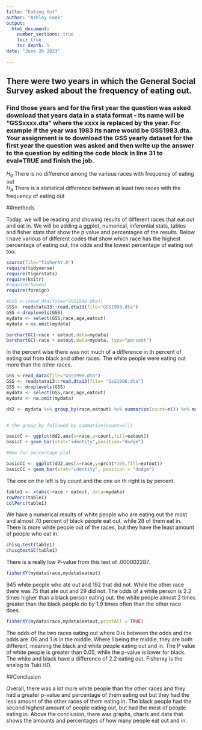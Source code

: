```yaml
---
title: "Eating Out"
author: "Ashley Cook"
output: 
  html_document:
    number_sections: true
    toc: true
    toc_depth: 5
date: "June 26 2023"    
    
---
```




## There were two years in which the General Social Survey asked about the frequency of eating out.
### Find those years and for the first year the question was asked download that years data in a stata format - its name will be "GSSxxxx.dta" where the xxxx is replaced by the year.  For example if the year was 1983 its name would be GSS1983.dta. Your assignment is to download the GSS yearly dataset for the first year the question was asked and then  write up the answer to the question by editing the  code block in line 31 to eval=TRUE and finish the job. 

$H_0$ There is no difference among the various races with frequency of eating out  
$H_A$ There is a statistical difference between at least two races with the frequency of eating out  


##methods
  
Today, we will be reading and showing results of different races that eat out and eat in. We will be adding a ggplot, numerical, inferential stats, tables and fisher stats that show the p value and percentages of the results. Below I have various of different codes that show which race has the highest percentage of eating out, the odds and the lowest percentage of eating out too. 

```r
source(file="fisherXY.R")
require(tidyverse)
require(tigerstats)
require(knitr)
#require(haven)
require(foreign)
```


```r
#GSS <-(read_dta(file="GSS1998.dta))
GSS<- readstata13::read.dta13(file="GSS1998.dta")
GSS <-droplevels(GSS)
mydata <- select(GSS,race,age,eatout)
mydata <-na.omit(mydata)

```


```r
barchartGC(~race + eatout,data=mydata)
barchartGC(~race + eatout,data=mydata, type="percent")

```
  
In the percent wise there was not much of a difference in th percent of eating out from black and other races. The white people were eating out more than the other races. 



```r
GSS <-read_data(file="GSS1998.dta")
GSS <- readstata13::read.dta13(file= "GsS1998.dta")
GSS <- droplevels(GSS)
mydata <- select(GSS,race,age,eatout)
mydata <- na.omit(mydata)
```


```r
dd2 <- mydata %>% group_by(race,eatout) %>% summarize(count=n()) %>% mutate(prcnt=count/sum(count))


# the group_by followed by summarize(count=n())

basicC <- ggplot(dd2,aes(x=race,y=count,fill=eatout))
basicC + geom_bar(stat="identity",position="dodge")

#Now for percentage plot

basicCC <- ggplot(dd2,aes(x=race,y=prcnt*100,fill=eatout)) 
basicCC + geom_bar(stat="identity", position = "dodge")
```
  
The one on the left is by count and the one on th right is by percent. 




```r
table1 <- xtabs(~race + eatout, data=mydata)
rowPerc(table1)
colPerc(table1)
```
  
We have a numerical results of white people who are eating out the most and almost 70 percent of black people eat out, while 28 of them eat in. There is more white people out of the races, but they have the least amount of people who eat in. 

```r
chisq.test(table1)
chisqtestGC(table1)
```
  
There is a really low P-value from this test of .000002287. 

```r
fisherXY(mydata$race,mydata$eatout)
```
  
945 white people who ate out and 192 that did not. While the other race there was 75 that ate out and 29 did not. The odds of a white person is 2.2 times higher than a black person eating out. the white people almost 2 times greater than the black people do by 1.9 times often than the other race does. 

```r
fisherXY(mydata$race,mydata$eatout,printAll = TRUE)
```
  
The odds of the two races eating out where 0 is between the odds and the odds are .06 and 1 is in the middle. Where 1 being the middle, they are both different, meaning the black and white people eating out and in. The P value of white people is greater than 0.05, while the p-value is lower for black. The white and black have a difference of 2.2 eating out. Fisherxy is the analog to Tuki HD. 

##Conclusion

Overall, there was a lot more white people than the other races and they had a greater p-value and percentage of them eating out but they had the less amount of the other races of them eating in. The black people had the second highest amount of people eating out, but had the most of people eating in. Above the conclusion, there was graphs, charts and data that shows the amounts and percentages of how many people eat out and in. 